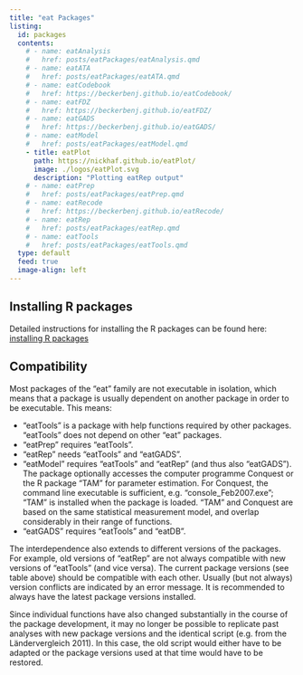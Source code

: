```yaml
---
title: "eat Packages"
listing:
  id: packages
  contents:
    # - name: eatAnalysis
    #   href: posts/eatPackages/eatAnalysis.qmd
    # - name: eatATA
    #   href: posts/eatPackages/eatATA.qmd
    # - name: eatCodebook
    #   href: https://beckerbenj.github.io/eatCodebook/
    # - name: eatFDZ
    #   href: https://beckerbenj.github.io/eatFDZ/
    # - name: eatGADS
    #   href: https://beckerbenj.github.io/eatGADS/
    # - name: eatModel
    #   href: posts/eatPackages/eatModel.qmd
    - title: eatPlot
      path: https://nickhaf.github.io/eatPlot/
      image: ./logos/eatPlot.svg
      description: "Plotting eatRep output"
    # - name: eatPrep
    #   href: posts/eatPackages/eatPrep.qmd
    # - name: eatRecode
    #   href: https://beckerbenj.github.io/eatRecode/
    # - name: eatRep
    #   href: posts/eatPackages/eatRep.qmd
    # - name: eatTools
    #   href: posts/eatPackages/eatTools.qmd
  type: default
  feed: true
  image-align: left
---
```


::: {#packages}
:::

## Installing R packages

Detailed instructions for installing the R packages can be found here: [installing R packages](http://iqbstaff.pbworks.com/w/page/138429033/R-Pakete%20Installieren)

## Compatibility

Most packages of the "eat" family are not executable in isolation, which means that a package is usually dependent on another package in order to be executable. This means:

-   "eatTools" is a package with help functions required by other packages. "eatTools" does not depend on other "eat" packages.
-   "eatPrep" requires "eatTools".
-   "eatRep" needs "eatTools" and "eatGADS".
-   "eatModel" requires "eatTools" and "eatRep" (and thus also "eatGADS"). The package optionally accesses the computer programme Conquest or the R package "TAM" for parameter estimation. For Conquest, the command line executable is sufficient, e.g. "console_Feb2007.exe"; "TAM" is installed when the package is loaded. "TAM" and Conquest are based on the same statistical measurement model, and overlap considerably in their range of functions.
-   "eatGADS" requires "eatTools" and "eatDB".

The interdependence also extends to different versions of the packages. For example, old versions of "eatRep" are not always compatible with new versions of "eatTools" (and vice versa). The current package versions (see table above) should be compatible with each other. Usually (but not always) version conflicts are indicated by an error message. It is recommended to always have the latest package versions installed.

Since individual functions have also changed substantially in the course of the package development, it may no longer be possible to replicate past analyses with new package versions and the identical script (e.g. from the Ländervergleich 2011). In this case, the old script would either have to be adapted or the package versions used at that time would have to be restored.

